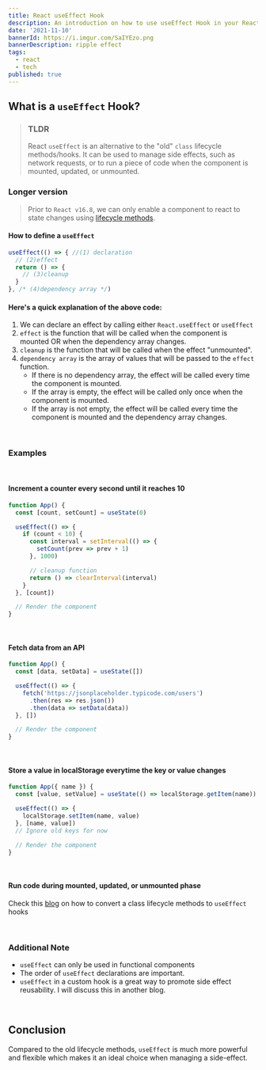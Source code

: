 ```yaml
---
title: React useEffect Hook 
description: An introduction on how to use useEffect Hook in your React application
date: '2021-11-10'
bannerId: https://i.imgur.com/SaIYEzo.png
bannerDescription: ripple effect
tags:
  - react
  - tech
published: true 
---
```


## What is a `useEffect` Hook?

> ### TLDR
> React `useEffect` is an alternative to the "old" `class` lifecycle methods/hooks.
> It can be used to manage side effects, such as network requests, or to run a piece of code when the component is mounted, updated, or unmounted.

### Longer version

> Prior to `React v16.8`, we can only enable a component
> to react to state changes using [lifecycle methods](https://reactjs.org/docs/state-and-lifecycle.html#adding-lifecycle-methods-to-a-class).

#### How to define a `useEffect`

```jsx
useEffect(() => { //(1) declaration
  // (2)effect
  return () => {
    // (3)cleanup 
  }
}, /* (4)dependency array */)
```

#### Here's a quick explanation of the above code:

1. We can declare an effect by calling either `React.useEffect` or `useEffect`
2. `effect` is the function that will be called when the component is mounted
OR when the dependency array changes.
3. `cleanup` is the function that will be called when the effect "unmounted".
4. `dependency array` is the array of values that will be passed to the `effect` function.
    - If there is no dependency array, the effect will be called every time the component is mounted.
    - If the array is empty, the effect will be called only once when the component is mounted.
    - If the array is not empty, the effect will be called every time the component is mounted and the dependency array changes.

<br />

### Examples

<br />

#### Increment a counter every second until it reaches 10
```jsx codePenID=JjyBPeO
function App() {
  const [count, setCount] = useState(0)

  useEffect(() => {
    if (count < 10) {
      const interval = setInterval(() => {
        setCount(prev => prev + 1)
      }, 1000)

      // cleanup function
      return () => clearInterval(interval)
    }
  }, [count])

  // Render the component
}
```

<br />

#### Fetch data from an API
```jsx codePenID=qBXKBeB
function App() {
  const [data, setData] = useState([])

  useEffect(() => {
    fetch('https://jsonplaceholder.typicode.com/users')
      .then(res => res.json())
      .then(data => setData(data))
  }, [])

  // Render the component
}
```

<br />

#### Store a value in localStorage everytime the key or value changes
```jsx codePenID=vYJaBPV
function App({ name }) {
  const [value, setValue] = useState(() => localStorage.getItem(name))

  useEffect(() => {
    localStorage.setItem(name, value)
  }, [name, value])
  // Ignore old keys for now

  // Render the component
}
```

<br />

#### Run code during mounted, updated, or unmounted phase

Check this [blog](https://carlogino.cc/blog/react-usestate-callback-function) on how to
convert a class lifecycle methods to `useEffect` hooks

<br />

### Additional Note
- `useEffect` can only be used in functional components
- The order of `useEffect` declarations are important.
- `useEffect` in a custom hook is a great way to promote side effect reusability. I will discuss this in another blog.

<br />

## Conclusion
Compared to the old lifecycle methods, `useEffect` is much more powerful and flexible which makes
it an ideal choice when managing a side-effect.

